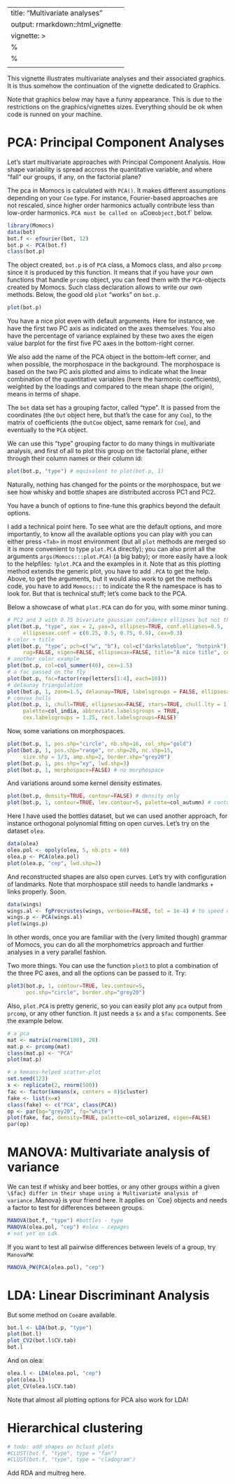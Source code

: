 
---
title: "Multivariate analyses"
output: rmarkdown::html_vignette
vignette: >
  %\VignetteEngine{knitr::rmarkdown}
  %\VignetteIndexEntry{Multivariate analyses}
  \usepackage[utf8]{inputenc}
---

This vignette illustrates multivariate analyses and their associated graphics. It is thus somehow the continuation of the vignette dedicated to Graphics.

Note that graphics below may have a funny appearance. This is due to the restrictions on the graphics/vignettes sizes. Everything should be ok when code is runned on your machine.

# PCA: Principal Component Analyses

Let's start multivariate approaches with Principal Component Analysis. How shape variability is spread accross the quantitative variable, and where "fall" our groups, if any, on the factorial plane?

The pca in Momocs is calculated with `PCA()`. It makes different assumptions depending on your `Coe` type. For instance, Fourier-based approaches are not rescaled, since higher order harmonics actually contribute less than low-order harmonics. `PCA must be called on a `Coe` object, `bot.f` below. 

```r
library(Momocs)
data(bot)
bot.f <- efourier(bot, 12)
bot.p <- PCA(bot.f)
class(bot.p)
```

The object created, `bot.p` is of `PCA` class, a Momocs class, and also `prcomp` since it is produced by this function. It means that if you have your own functions that handle `prcomp` object, you can feed them with the `PCA`-objects created by Momocs. Such class declaration allows to write our own methods. Below, the good old `plot` "works" on `bot.p`.

```r
plot(bot.p)
```

You have a nice plot even with default arguments. Here for instance, we have the first two PC axis as indicated on the axes themselves. You also have the percentage of variance explained by these two axes the eigen value barplot for the first five PC axes in the bottom-right corner.

We also add the name of the PCA object in the bottom-left corner, and when possible, the morphospace in the background. The morphospace is based on the two PC axis plotted and aims to indicate what the linear combination of the quantitative variables (here the harmonic coefficients), weighted by the loadings and compared to the mean shape (the origin), means in terms of shape.

The `bot` data set has a grouping factor, called "type". It is passed from the coordinates (the `Out` object here, but that's the case for any `Coo`), to the matrix of coefficients (the `OutCoe` object, same remark for `Coe`), and eventually to the `PCA` object.

We can use this "type" grouping factor to do many things in multivariate analysis, and first of all to plot this group on the factorial plane, either through their column names or their column id:

```r
plot(bot.p, "type") # equivalent to plot(bot.p, 1)
```

Naturally, nothing has changed for the points or the morphospace, but we see how whisky and bottle shapes are distributed accross PC1 and PC2.

You have a bunch of options to fine-tune this graphics beyond the default options. 

I add a technical point here. To see what are the default options, and more importantly, to know all the available options you can play with you can either press `<Tab>` in most environment (but all `plot` methods are merged so it is more convenient to type `plot.PCA` directly); you can also print all the arguments `args(Momocs:::plot.PCA)` (a big baby); or more easily have a look to the helpfiles: `?plot.PCA` and the examples in it. Note that as this plotting method extends the generic plot, you have to add `.PCA` to get the help. Above, to get the arguments, but it would also work to get the methods code, you have to add `Momocs:::` to indicate the R the namespace is has to look for. But that is technical stuff; let's come back to the PCA.

Below a showcase of what `plot.PCA` can do for you, with some minor tuning.

```r
# PC2 and 3 with 0.75 bivariate gaussian confidence ellipses but not their axes
plot(bot.p, "type", xax = 2, yax=3, ellipses=TRUE, conf.ellipses=0.5, 
     ellipsesax.conf = c(0.25, 0.5, 0.75, 0.9), cex=0.3)
# color + title
plot(bot.p, "type", pch=c("w", "b"), col=c("darkslateblue", "hotpink"), 
     rug=FALSE, eigen=FALSE, ellipsesax=FALSE, title="A nice title", cex=1)
# another color example
plot(bot.p, col=col_summer(40), cex=1.5)
# a fac passed on the fly
plot(bot.p, fac=factor(rep(letters[1:4], each=10)))
# delaunay triangulation
plot(bot.p, 1, zoom=1.5, delaunay=TRUE, labelsgroups = FALSE, ellipsesax=FALSE)
# convex hulls
plot(bot.p, 1, chull=TRUE, ellipsesax=FALSE, stars=TRUE, chull.lty = 1, 
     palette=col_india, abbreviate.labelsgroups = TRUE, 
     cex.labelsgroups = 1.25, rect.labelsgroups=FALSE)
```

Now, some variations on morphospaces.
```r
plot(bot.p, 1, pos.shp="circle", nb.shp=16, col_shp="gold")
plot(bot.p, 1, pos.shp="range", nr.shp=20, nc.shp=15, 
     size.shp = 1/3, amp.shp=2, border.shp="grey20")
plot(bot.p, 1, pos.shp="xy", lwd.shp=3)
plot(bot.p, 1, morphospace=FALSE) # no morphospace
```

And variations around some kernel density estimates.
```r
plot(bot.p, density=TRUE, contour=FALSE) # density only
plot(bot.p, 1, contour=TRUE, lev.contour=5, palette=col_autumn) # contour only
```

Here I have used the bottles dataset, but we can used another approach, for instance orthogonal polynomial fitting on open curves. Let's try on the dataset `olea`.

```r
data(olea)
olea.pol <- opoly(olea, 5, nb.pts = 60)
olea.p <- PCA(olea.pol)
plot(olea.p, "cep", lwd.shp=2)
```

And reconstructed shapes are also open curves. Let's try with configuration of landmarks. Note that morphospace still needs to handle landmarks + links properly. Soon.

```r
data(wings)
wings.al <- fgProcrustes(wings, verbose=FALSE, tol = 1e-4) # to speed up
wings.p <- PCA(wings.al)
plot(wings.p)
```

In other words, once you are familiar with the (very limited though) grammar of Momocs, you can do all the morphometrics approach and further analyses in a very parallel fashion.

Two more things. You can use the function `plot3` to plot a combination of the three PC axes, and all the options can be passed to it. Try:

```r
plot3(bot.p, 1, contour=TRUE, lev.contour=5,
      pos.shp="circle", border.shp="grey20")
```

Also, `plot.PCA` is pretty generic, so you can easily plot any `pca` output from `prcomp`, or any other function. It just needs a `$x` and a `$fac` components. See the example below. 

```r
# a pca
mat <- matrix(rnorm(100), 20)
mat.p <- prcomp(mat)
class(mat.p) <- "PCA"
plot(mat.p)

# a kmeans-helped scatter-plot
set.seed(123)
x <- replicate(2, rnorm(500))
fac <- factor(kmeans(x, centers = 8)$cluster)
fake <- list(x=x)
class(fake) <- c("PCA", class(PCA))
op <- par(bg="grey20", fg="white")
plot(fake, fac, density=TRUE, palette=col_solarized, eigen=FALSE)
par(op)
```

# MANOVA: Multivariate analysis of variance
We can test if whisky and beer bottles, or any other groups within a given `\$fac} differ in their shape using a Multivariate analysis of variance. `Manova} is your friend here. It applies on `Coe} objects and needs a factor to test for differences between groups.

```r
MANOVA(bot.f, "type") #bottles - type
MANOVA(olea.pol, "cep") #olea - cepages
# not yet on Ldk.
```

If you want to test all pairwise differences between levels of a group, try `ManovaPW`:

```r
MANOVA_PW(PCA(olea.pol), "cep")
```

# LDA: Linear Discriminant Analysis
But some method on `Coe`are available.
```r
bot.l <- LDA(bot.p, "type") 
plot(bot.l)
plot_CV2(bot.l$CV.tab)
bot.l
```

And on olea:
```r
olea.l <- LDA(olea.pol, "cep")
plot(olea.l)
plot_CV(olea.l$CV.tab)
```

Note that almost all plotting options for PCA also work for LDA!

# Hierarchical clustering
```r
# todo: add shapes on hclust plots
#CLUST(bot.f, "type", type = "fan")
#CLUST(bot.f, "type", type = "cladogram")
```

Add RDA and multreg here.
  
